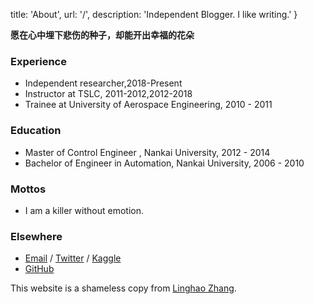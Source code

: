 
  title: 'About',
  url: '/',
  description: 'Independent Blogger. I like writing.'
}


**愿在心中埋下悲伤的种子，却能开出幸福的花朵**

### Experience

- Independent researcher,2018-Present
- Instructor at TSLC, 2011-2012,2012-2018
- Trainee at University of Aerospace Engineering, 2010 - 2011

### Education

- Master of Control Engineer , Nankai University, 2012 - 2014
- Bachelor of Engineer in Automation, Nankai University, 2006 - 2010

### Mottos

- I am a killer without emotion.

### Elsewhere

- [Email](mailto:nkgoym315@gmail.com)  / [Twitter](https://twitter.com/nkgoym) / [Kaggle](https://www.Kaggle.com/kocayinana)
- [GitHub](https://github.com/nkgoym) 


This website is a shameless copy from [Linghao Zhang](https://linghao.io/notes/stay-gold/).
